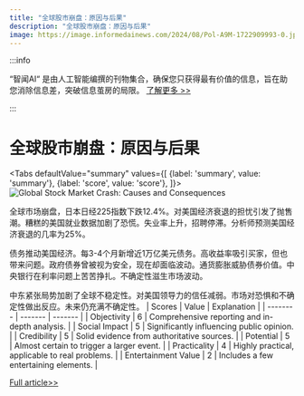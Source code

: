```yaml
---
title: "全球股市崩盘：原因与后果"
description: "全球股市崩盘：原因与后果"
image: https://image.informedainews.com/2024/08/Pol-A9M-1722909993-0.jpg
---
```



:::info

“智闻AI“ 是由人工智能编撰的刊物集合，确保您只获得最有价值的信息，旨在助您消除信息差，突破信息茧房的局限。  [了解更多 >>](/)

:::

# 全球股市崩盘：原因与后果


<Tabs
	defaultValue="summary"
	values={[
	{label: 'summary', value: 'summary'},
	{label: 'score', value: 'score'},
]}>
<TabItem value="summary">
<img
  src="https://image.informedainews.com/2024/08/Pol-A9M-1722909993-0.jpg"
  alt="Global Stock Market Crash: Causes and Consequences"
/>



全球市场崩盘，日本日经225指数下跌12.4%。对美国经济衰退的担忧引发了抛售潮。糟糕的美国就业数据加剧了恐慌。失业率上升，招聘停滞。分析师预测美国经济衰退的几率为25%。

债务推动美国经济。每3-4个月新增近1万亿美元债务。高收益率吸引买家，但也带来问题。政府债券曾被视为安全，现在却面临波动。通货膨胀威胁债券价值。中央银行在利率问题上苦苦挣扎。不确定性滋生市场波动。

中东紧张局势加剧了全球不稳定性。对美国领导力的信任减弱。市场对恐惧和不确定性做出反应。未来仍充满不确定性。
</TabItem>
<TabItem value="score">
	| Scores     | Value   | Explanation |
	| -------- | ------- | ------- |
	| Objectivity  | 6    | Comprehensive reporting and in-depth analysis.    |
	| Social Impact | 5     | Significantly influencing public opinion.    |
	| Credibility    | 5    | Solid evidence from authoritative sources.    |
	| Potential    | 5    | Almost certain to trigger a larger event.    |
	| Practicality    | 4    | Highly practical, applicable to real problems.    |
	| Entertainment Value    | 2    | Includes a few entertaining elements.    |
</TabItem>
</Tabs>

[Full article>>](https://sputniknews.com/20240805/why-did-the-global-stock-market-crash-and-who-is-to-blame---1119643785.html)
